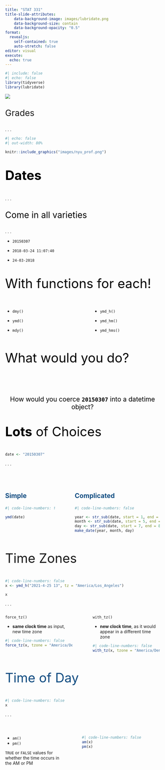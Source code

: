 ```yaml
---
title: "STAT 331"
title-slide-attributes:
    data-background-image: images/lubridate.png
    data-background-size: contain
    data-background-opacity: "0.5"
format: 
  revealjs:
    self-contained: true
    auto-stretch: false
editor: visual
execute: 
  echo: true
---
```


```r
#| include: false
#| echo: false
library(tidyverse)
library(lubridate)
```


![](images/comparison-cats.jpg)

##

::: {style="font-size: 2em;"}
Grades
:::

. . .

```r
#| echo: false
#| out-width: 80%

knitr::include_graphics("images/nyu_prof.png")
```

##  {background-color="#B6CADA"}

::: {style="font-size: 3em; color: #000000;"}
**Dates**
:::

. . .

::: {style="font-size: 2em; color: #000000;"}
Come in all varieties
:::

. . .

-   `20150307`

-   `2018-03-24 11:07:40`

-   `24-03-2018`

##  {background-color="#D4D4D4"}

::: {style="font-size: 3em; color: #000000;"}
With functions for each!
:::

::: columns
::: {.column width="45%"}
-   `dmy()`

-   `ymd()`

-   `mdy()`
:::

::: {.column width="5%"}
:::

::: {.column width="45%"}
-   `ymd_h()`

-   `ymd_hm()`

-   `ymd_hms()`
:::
:::

##  {background-color="#B6CADA"}

::: {style="font-size: 3em; color: #000000;"}
What would you do?
:::

</br> </br>

<center>

::: {style="font-size: 1.5em; color: #000000;"}
How would you coerce **`20150307`** into a datetime object?
:::

</center>

##  {background-color="#D4D4D4"}

::: {style="font-size: 3em; color: #000000;"}
**Lots** of Choices
:::

```r
date <- "20150307"
```

. . .

</br> </br>

::: columns
::: {.column width="35%"}
::: {style="font-size: 1.5em; color: #0F4C81;"}
**Simple**
:::

```r
#| code-line-numbers: false

ymd(date) 
```
:::

::: {.column width="5%"}
:::

::: {.column width="60%"}
::: {style="font-size: 1.5em; color: #0F4C81;"}
**Complicated**
:::

```r
#| code-line-numbers: false

year <- str_sub(date, start = 1, end = 4)
month <- str_sub(date, start = 5, end = 6)
day <- str_sub(date, start = 7, end = 8)
make_date(year, month, day)
```
:::
:::

##  {background-color="#D4D4D4"}

::: {style="font-size: 3em; color: #00000;"}
Time Zones
:::

```r
#| code-line-numbers: false
x <- ymd_h("2021-4-25 13", tz = "America/Los_Angeles")

x
```

. . .

::: columns
::: {.column width="45%"}
`force_tz()`

-   **same clock time** as input, new time zone

```r
#| code-line-numbers: false
force_tz(x, tzone = "America/Denver")
```
:::

::: {.column width="5%"}
:::

::: {.column width="45%"}
`with_tz()`

-   **new clock time**, as it would appear in a different time zone

```r
#| code-line-numbers: false
with_tz(x, tzone = "America/Denver")
```
:::
:::

##  {background-color="#D4D4D4"}

::: {style="font-size: 3em; color: #0F4C81;"}
Time of Day
:::

```r
#| code-line-numbers: false
x
```

. . .

</br>

::: columns
::: {.column width="40%"}
-   `am()`
-   `pm()`

`TRUE` or `FALSE` values for whether the time occurs in the AM or PM
:::

::: {.column width="5%"}
:::

::: {.column width="55%"}
```r
#| code-line-numbers: false
am(x)
pm(x)
```
:::
:::
